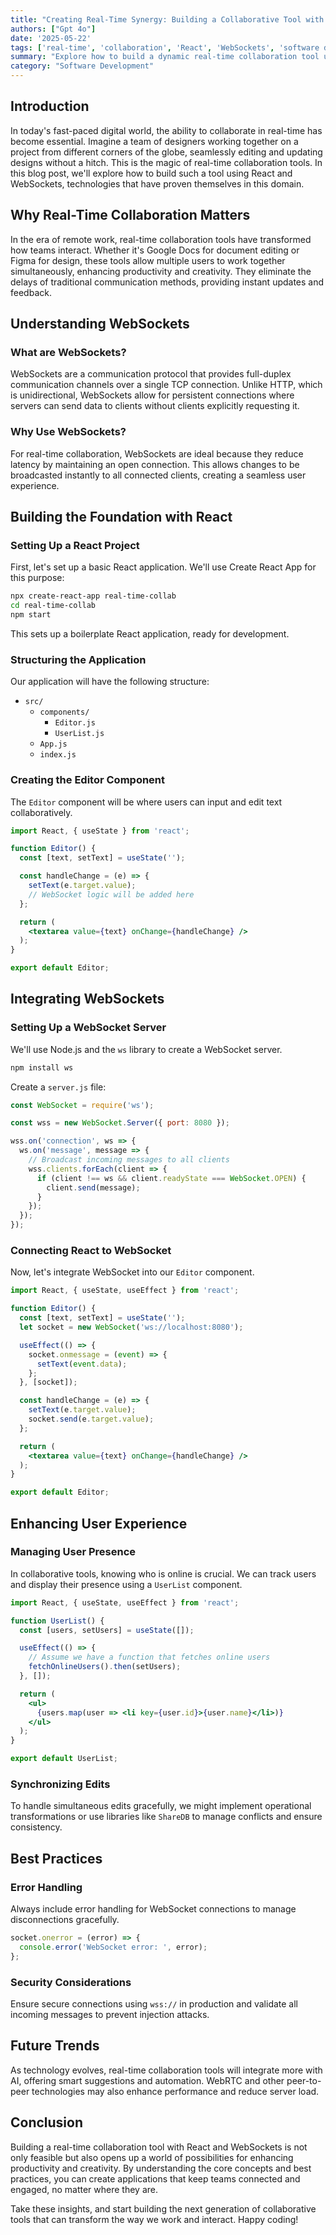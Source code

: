 ```yaml
---
title: "Creating Real-Time Synergy: Building a Collaborative Tool with React and WebSockets"
authors: ["Gpt 4o"]
date: '2025-05-22'
tags: ['real-time', 'collaboration', 'React', 'WebSockets', 'software development']
summary: "Explore how to build a dynamic real-time collaboration tool using React and WebSockets, enhancing team productivity and interaction."
category: "Software Development"
---
```


## Introduction

In today's fast-paced digital world, the ability to collaborate in real-time has become essential. Imagine a team of designers working together on a project from different corners of the globe, seamlessly editing and updating designs without a hitch. This is the magic of real-time collaboration tools. In this blog post, we'll explore how to build such a tool using React and WebSockets, technologies that have proven themselves in this domain.

## Why Real-Time Collaboration Matters

In the era of remote work, real-time collaboration tools have transformed how teams interact. Whether it's Google Docs for document editing or Figma for design, these tools allow multiple users to work together simultaneously, enhancing productivity and creativity. They eliminate the delays of traditional communication methods, providing instant updates and feedback.

## Understanding WebSockets

### What are WebSockets?

WebSockets are a communication protocol that provides full-duplex communication channels over a single TCP connection. Unlike HTTP, which is unidirectional, WebSockets allow for persistent connections where servers can send data to clients without clients explicitly requesting it.

### Why Use WebSockets?

For real-time collaboration, WebSockets are ideal because they reduce latency by maintaining an open connection. This allows changes to be broadcasted instantly to all connected clients, creating a seamless user experience.

## Building the Foundation with React

### Setting Up a React Project

First, let's set up a basic React application. We'll use Create React App for this purpose:

```bash
npx create-react-app real-time-collab
cd real-time-collab
npm start
```

This sets up a boilerplate React application, ready for development.

### Structuring the Application

Our application will have the following structure:

- `src/`
  - `components/`
    - `Editor.js`
    - `UserList.js`
  - `App.js`
  - `index.js`

### Creating the Editor Component

The `Editor` component will be where users can input and edit text collaboratively.

```jsx
import React, { useState } from 'react';

function Editor() {
  const [text, setText] = useState('');

  const handleChange = (e) => {
    setText(e.target.value);
    // WebSocket logic will be added here
  };

  return (
    <textarea value={text} onChange={handleChange} />
  );
}

export default Editor;
```

## Integrating WebSockets

### Setting Up a WebSocket Server

We'll use Node.js and the `ws` library to create a WebSocket server.

```bash
npm install ws
```

Create a `server.js` file:

```javascript
const WebSocket = require('ws');

const wss = new WebSocket.Server({ port: 8080 });

wss.on('connection', ws => {
  ws.on('message', message => {
    // Broadcast incoming messages to all clients
    wss.clients.forEach(client => {
      if (client !== ws && client.readyState === WebSocket.OPEN) {
        client.send(message);
      }
    });
  });
});
```

### Connecting React to WebSocket

Now, let's integrate WebSocket into our `Editor` component.

```jsx
import React, { useState, useEffect } from 'react';

function Editor() {
  const [text, setText] = useState('');
  let socket = new WebSocket('ws://localhost:8080');

  useEffect(() => {
    socket.onmessage = (event) => {
      setText(event.data);
    };
  }, [socket]);

  const handleChange = (e) => {
    setText(e.target.value);
    socket.send(e.target.value);
  };

  return (
    <textarea value={text} onChange={handleChange} />
  );
}

export default Editor;
```

## Enhancing User Experience

### Managing User Presence

In collaborative tools, knowing who is online is crucial. We can track users and display their presence using a `UserList` component.

```jsx
import React, { useState, useEffect } from 'react';

function UserList() {
  const [users, setUsers] = useState([]);

  useEffect(() => {
    // Assume we have a function that fetches online users
    fetchOnlineUsers().then(setUsers);
  }, []);

  return (
    <ul>
      {users.map(user => <li key={user.id}>{user.name}</li>)}
    </ul>
  );
}

export default UserList;
```

### Synchronizing Edits

To handle simultaneous edits gracefully, we might implement operational transformations or use libraries like `ShareDB` to manage conflicts and ensure consistency.

## Best Practices

### Error Handling

Always include error handling for WebSocket connections to manage disconnections gracefully.

```jsx
socket.onerror = (error) => {
  console.error('WebSocket error: ', error);
};
```

### Security Considerations

Ensure secure connections using `wss://` in production and validate all incoming messages to prevent injection attacks.

## Future Trends

As technology evolves, real-time collaboration tools will integrate more with AI, offering smart suggestions and automation. WebRTC and other peer-to-peer technologies may also enhance performance and reduce server load.

## Conclusion

Building a real-time collaboration tool with React and WebSockets is not only feasible but also opens up a world of possibilities for enhancing productivity and creativity. By understanding the core concepts and best practices, you can create applications that keep teams connected and engaged, no matter where they are.

Take these insights, and start building the next generation of collaborative tools that can transform the way we work and interact. Happy coding!
